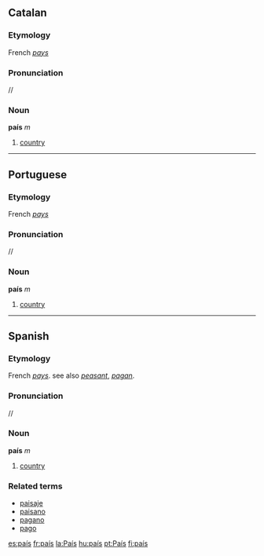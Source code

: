 ==Catalan==
===Etymology===
French ''[[pays]]''
===Pronunciation===
/{{IPAchar|paˈis}}/
===Noun===
'''país''' ''m''

# [[country]]

----

==Portuguese==
===Etymology===
French ''[[pays]]''
===Pronunciation===
/{{IPAchar|paˈis}}/
===Noun===
'''país''' ''m''

# [[country]]

----

==Spanish==
===Etymology===
French ''[[pays]]''. see also ''[[peasant]]'', ''[[pagan]]''.
===Pronunciation===
/{{IPAchar|paˈis}}/
===Noun===
'''país''' ''m''

# [[country]]

===Related terms===
*[[paisaje]]
*[[paisano]]
*[[pagano]]
*[[pago]]

[[es:país]]
[[fr:país]]
[[la:País]]
[[hu:país]]
[[pt:País]]
[[fi:país]]